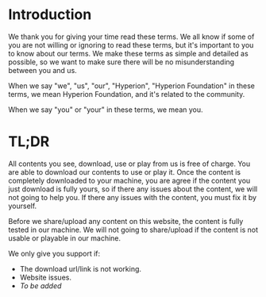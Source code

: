 # Introduction

We thank you for giving your time read these terms. We all know if some of you are not willing or ignoring to read these terms, 
but it's important to you to know about our terms. We make these terms as simple and detailed as possible, so we want to make sure there will be no misunderstanding between you and us.

When we say "we", "us", "our", "Hyperion", "Hyperion Foundation" in these terms, we mean Hyperion Foundation, and it's related to the community.

When we say "you" or "your" in these terms, we mean you.

# TL;DR
All contents you see, download, use or play from us is free of charge. You are able to download our contents to use or play it. 
Once the content is completely downloaded to your machine, you are agree if the content you just download is fully yours, so if there any issues about the content,
we will not going to help you. If there any issues with the content, you must fix it by yourself. 

Before we share/upload any content on this website, the content is fully tested in our machine. We will not going to share/upload if the content is not usable or playable in our machine.

We only give you support if:
- The download url/link is not working.
- Website issues.
- *To be added*
